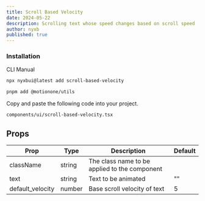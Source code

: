 ```yaml
---
title: Scroll Based Velocity
date: 2024-05-22
description: Scrolling text whose speed changes based on scroll speed
author: nyxb
published: true
---
```


<ComponentPreview name="scroll-based-velocity-demo" />


### Installation

<Tabs defaultValue="cli">

<TabsList>
  <TabsTrigger value="cli">CLI</TabsTrigger>
  <TabsTrigger value="manual">Manual</TabsTrigger>
</TabsList>
<TabsContent value="cli">

```bash
npx nyxbui@latest add scroll-based-velocity
```

</TabsContent>

<TabsContent value="manual">

<Steps>

```bash
pnpm add @motionone/utils
```

Copy and paste the following code into your project.

```text
components/ui/scroll-based-velocity.tsx
```

<ComponentSource name="scroll-based-velocity" />

</Steps>

</TabsContent>

</Tabs>


## Props

| Prop             | Type   | Description                                   | Default |
| ---------------- | ------ | --------------------------------------------- | ------- |
| className        | string | The class name to be applied to the component |         |
| text             | string | Text to be animated                           | ""      |
| default_velocity | number | Base scroll velocity of text                  | 5       |
